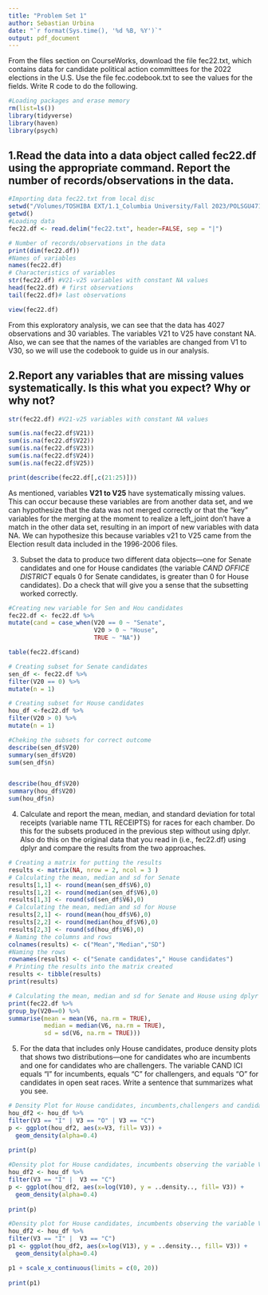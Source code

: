 ```yaml
---
title: "Problem Set 1"
author: Sebastian Urbina
date: "`r format(Sys.time(), '%d %B, %Y')`" 
output: pdf_document
---
```

From the files section on CourseWorks, download the file fec22.txt, which contains data for candidate political action committees for the 2022 elections in the U.S. Use the file fec.codebook.txt to see the values for the fields. Write R code to do the following.

```r
#Loading packages and erase memory
rm(list=ls())
library(tidyverse)
library(haven)
library(psych)
```

## 1.Read the data into a data object called fec22.df using the appropriate command. Report the number of records/observations in the data.

```r
#Importing data fec22.txt from local disc 
setwd("/Volumes/TOSHIBA EXT/1.1_Columbia University/Fall 2023/POLSGU4716_001_2023_3 - Data Science for Political Analytics/data_science_pol_anlt/Homework/")
getwd()
#Loading data
fec22.df <- read.delim("fec22.txt", header=FALSE, sep = "|")
```


```r
# Number of records/observations in the data
print(dim(fec22.df))
#Names of variables
names(fec22.df)
# Characteristics of variables
str(fec22.df) #V21-v25 variables with constant NA values
head(fec22.df) # first observations
tail(fec22.df)# last observations

view(fec22.df)
```
From this exploratory analysis, we can see that the data has 4027 observations and 30 variables. The variables V21 to V25 have constant NA.
Also, we can see that the names of the variables are changed from V1 to V30, so we will use the codebook to guide us in our analysis.



## 2.Report any variables that are missing values systematically. Is this what you expect? Why or why not?

```r
str(fec22.df) #V21-v25 variables with constant NA values

sum(is.na(fec22.df$V21))
sum(is.na(fec22.df$V22))
sum(is.na(fec22.df$V23))
sum(is.na(fec22.df$V24))
sum(is.na(fec22.df$V25))

print(describe(fec22.df[,c(21:25)]))

```

As mentioned, variables __V21 to V25__ have systematically missing values. This can occur because these variables are from another data set, and we can hypothesize that the data was not merged correctly or that the "key" variables for the merging at the moment to realize a left_joint don't have a match in the other data set, resulting in an import of new variables with data NA. We can hypothesize this because variables v21 to V25 came from the Election result data included in the 1996-2006 files.


3. Subset the data to produce two different data objects—one for Senate candidates and one for House candidates (the variable *CAND OFFICE DISTRICT* equals 0 for Senate candidates, is greater than 0 for House candidates). Do a check that will give you a sense that the subsetting worked correctly.

```r
#Creating new variable for Sen and Hou candidates
fec22.df <- fec22.df %>%
mutate(cand = case_when(V20 == 0 ~ "Senate",
                        V20 > 0 ~ "House",
                        TRUE ~ "NA"))

table(fec22.df$cand)

# Creating subset for Senate candidates
sen_df <- fec22.df %>%
filter(V20 == 0) %>%
mutate(n = 1)

# Creating subset for House candidates
hou_df <-fec22.df %>%
filter(V20 > 0) %>%
mutate(n = 1)

#Cheking the subsets for correct outcome
describe(sen_df$V20)
summary(sen_df$V20)
sum(sen_df$n)


describe(hou_df$V20)
summary(hou_df$V20)
sum(hou_df$n)
```


4. Calculate and report the mean, median, and standard deviation for total receipts (variable name TTL RECEIPTS) for races for each chamber. Do this for the subsets produced in the previous step without using dplyr. Also do this on the original data that you read in (i.e., fec22.df) using dplyr and compare the results from the two approaches. 

```r
# Creating a matrix for putting the results
results <- matrix(NA, nrow = 2, ncol = 3 ) 
# Calculating the mean, median and sd for Senate
results[1,1] <- round(mean(sen_df$V6),0)
results[1,2] <- round(median(sen_df$V6),0)
results[1,3] <- round(sd(sen_df$V6),0)
# Calculating the mean, median and sd for House
results[2,1] <- round(mean(hou_df$V6),0)
results[2,2] <- round(median(hou_df$V6),0)
results[2,3] <- round(sd(hou_df$V6),0)
# Naming the columns and rows
colnames(results) <- c("Mean","Median","SD")
#Naming the rows
rownames(results) <- c("Senate candidates"," House candidates")
# Printing the results into the matrix created
results <- tibble(results)
print(results)
```


```r
# Calculating the mean, median and sd for Senate and House using dplyr and the original data, for this we need to group the data by V20 == 0, which is the variable that indicates the chamber and all the observations that not equal to 0 are House candidates.
print(fec22.df %>%
group_by(V20==0) %>%
summarise(mean = mean(V6, na.rm = TRUE),
          median = median(V6, na.rm = TRUE),
          sd = sd(V6, na.rm = TRUE)))
```


5. For the data that includes only House candidates, produce density plots that shows two distributions—one for candidates who are incumbents and one for candidates who are challengers. The variable CAND ICI equals “I” for incumbents, equals “C” for challengers, and equals “O” for candidates in open seat races. Write a sentence that summarizes what you see.

```r
# Density Plot for House candidates, incumbents,challengers and candidates in open seats.
hou_df2 <- hou_df %>%
filter(V3 == "I" | V3 == "O" | V3 == "C")
p <- ggplot(hou_df2, aes(x=V3, fill= V3)) + 
  geom_density(alpha=0.4)
  
print(p)
```


```r
#Density plot for House candidates, incumbents observing the variable V10, which is the Beginning cash
hou_df2 <- hou_df %>%
filter(V3 == "I" |  V3 == "C")
p <- ggplot(hou_df2, aes(x=log(V10), y = ..density.., fill= V3)) + 
  geom_density(alpha=0.4)
  
print(p)
```

```r
#Density plot for House candidates, incumbents observing the variable V10, which is the Loans from candidate
hou_df2 <- hou_df %>%
filter(V3 == "I" |  V3 == "C")
p1 <- ggplot(hou_df2, aes(x=log(V13), y = ..density.., fill= V3)) + 
  geom_density(alpha=0.4)

p1 + scale_x_continuous(limits = c(0, 20))
  
print(p1)
```